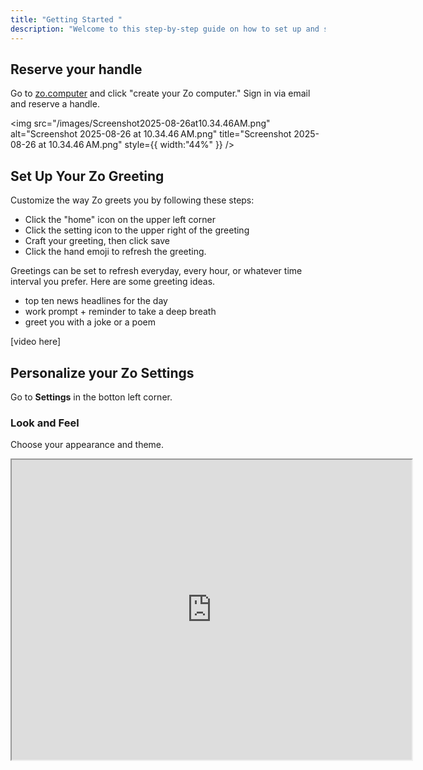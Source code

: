 ```yaml
---
title: "Getting Started "
description: "Welcome to this step-by-step guide on how to set up and start using your Zo computer."
---
```


## Reserve your handle

Go to [zo.computer](zo.computer) and click "create your Zo computer." Sign in via email and reserve a handle.

<img
  src="/images/Screenshot2025-08-26at10.34.46AM.png"
  alt="Screenshot 2025-08-26 at 10.34.46 AM.png"
  title="Screenshot 2025-08-26 at 10.34.46 AM.png"
  style={{ width:"44%" }}
/>

## Set Up Your Zo Greeting

Customize the way Zo greets you by following these steps:

- Click the "home" icon on the upper left corner
- Click the setting icon to the upper right of the greeting
- Craft your greeting, then click save
- Click the hand emoji to refresh the greeting.

Greetings can be set to refresh everyday, every hour, or whatever time interval you prefer. Here are some greeting ideas.

- top ten news headlines for the day
- work prompt \+ reminder to take a deep breath
- greet you with a joke or a poem

[video here]

## Personalize your Zo Settings

Go to **Settings** in the botton left corner.

### **Look and Feel**

Choose your appearance and theme.

<iframe src="https://drive.google.com/file/d/1AfmelmG0izNVdslIIV6DAm9oObnIbo49/preview" width="640" height="480" allow="autoplay" />

### **Your AI**

**Get access to all models:**

Choose from the best leading chat and image models

<iframe src="https://drive.google.com/file/d/1NlLRVGAftQP8ifhU4HL6smFCtqiXx9tr/preview" width="640" height="480" allow="autoplay" />

**Add rules:**

Tell Zo to chat in a certain way, create or organize files based on prompts, and more

![Screenshot 2025-08-26 at 10.57.16 AM.png](/images/Screenshot2025-08-26at10.57.16AM.png)

**Create Zofiles: **

Zofiles are personas for specific occasions to enhance work or just for fun

![settings zofile.png](/images/settingszofile.png)

Toggled them on from settings, or simply choose the right Zofile when you create a new chat.

![Screenshot 2025-08-26 at 1.06.50 PM.png](/images/Screenshot2025-08-26at1.06.50PM.png)

### Integrations

**Connect your Google Drive, Google Calendar, and Notion: **

Make sure to enable both read and write access so Zo can do tasks such as adding removing appointments, editing files, and more\!

<iframe src="https://drive.google.com/file/d/1mCqW2rtJb7CYvO-bRH8IaT2TtrmmH2ee/preview" width="640" height="480" allow="autoplay" />

**Connect your email and phone number: **

Email your Zo ([yourusername@zo.computer](mailto:yourusername@zo.computer)) from as many emails as you'd like to get content from your Zo files, save articles, organize your workspace, execute work, and more. Link your phone number so you can talk to Zo even more easily to do all of the above.

![link email and text.png](/images/linkemailandtext.png)

### Developer

Find additional settings in this section, including customizing your chat to pop out as a second window, and enabling secrets for different development environments.

![Screenshot 2025-08-26 at 1.22.15 PM.png](/images/Screenshot2025-08-26at1.22.15PM.png)
